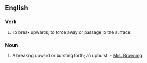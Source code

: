 ==English==

===Verb===
{{en-verb|upbreaks|upbreaking|upbroke|upbroken}}

# {{intransitive}} To break upwards; to force away or passage to the surface.

===Noun===
{{en-noun}}

# A breaking upward or bursting forth; an upburst. - [[Mrs. Browning]]
{{anagrams:en/abekpru}}